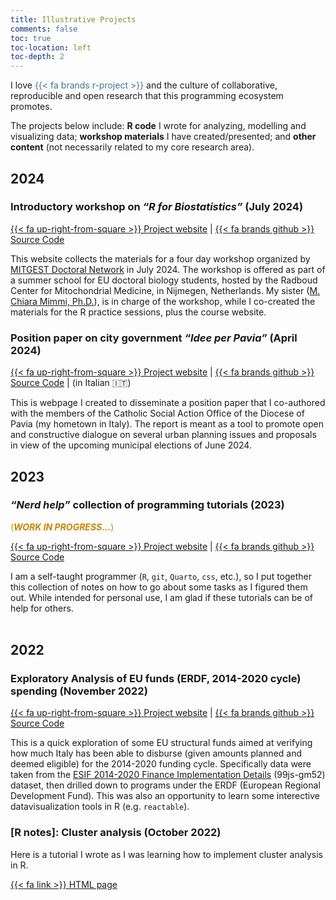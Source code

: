 ```yaml
---
title: Illustrative Projects
comments: false
toc: true
toc-location: left
toc-depth: 2
--- 
```


I love [{{< fa brands r-project >}}]{style="color: #3b7697;"} and the culture of collaborative, reproducible and open research that this programming ecosystem promotes.  

The projects below include: **R code** I wrote for analyzing, modelling and visualizing data; **workshop materials** I have created/presented; and **other content** (not necessarily related to my core research area).  

## 2024

<!-- ### Text analytics project applied to World Bank *corpus* of Projects' documents  (2022 - 2024) -->

<!-- [(***WORK IN PROGRESS...***)]{style="color: #cc8400;"} -->

<!-- [{{< fa up-right-from-square >}} Project website](https://lulliter.github.io/slogan/) \| [{{< fa brands github >}} Source Code](https://github.com/Lulliter/slogan) -->

<!-- This is an ongoing project I started to learn some NLP (Natural Language Processing) techniques to answer a question that I find extremely interesting and compelling: *What is the impact of slogans and catchphrases on policy decisions?* These are heavily used in the policy debate and strategic planning and I am curious to explore *patterns* of their occurrence.  <br><br> -->


### Introductory workshop on *"R for Biostatistics"* (July 2024)

[{{< fa up-right-from-square >}} Project website](https://R4biostats.com) \| [{{< fa brands github >}} Source Code](https://github.com/Lulliter/R4biostats)

This website collects the materials for a four day workshop organized by [MITGEST Doctoral Network](https://www.mitgest.eu/) in July 2024. The workshop is offered as part of a summer school for EU doctoral biology students, hosted by the Radboud Center for Mitochondrial Medicine, in Nijmegen, Netherlands. My sister ([M. Chiara Mimmi, Ph.D.](https://www.linkedin.com/in/maria-chiara-mimmi-b0aa9233/)), is in charge of the workshop, while I co-created the materials for the R practice sessions, plus the course website.  
<!-- ![](../images/banner_BIOSTATS.png) <br><br> -->

### Position paper on city government *"Idee per Pavia"* (April 2024)

[{{< fa up-right-from-square >}} Project website](https://ideeperpavia.com/) \| [{{< fa brands github >}} Source Code](https://github.com/Lulliter/ideeperpavia) | (in Italian 🇮🇹)

This is webpage I created to disseminate a position paper that I co-authored with the members of the Catholic Social Action Office of the Diocese of Pavia (my hometown in Italy). The report is meant as a tool to promote open and constructive dialogue on several urban planning issues and proposals in view of the upcoming municipal elections of June 2024. 

<!-- ![](../images/banner_IDEE.png) <br><br> -->

## 2023
### *"Nerd help"* collection of programming tutorials  (2023)

[(***WORK IN PROGRESS...***)]{style="color: #cc8400;"}

[{{< fa up-right-from-square >}} Project website](https://lulliter.github.io/nerd_help/me.html) \| [{{< fa brands github >}} Source Code](https://github.com/Lulliter/nerd_help) 

I am a self-taught programmer (`R`, `git`, `Quarto`, `css`, etc.), so I put together this collection of notes on how to go about some tasks as I figured them out. While intended for personal use, I am glad if these tutorials can  be of help for others.  <br><br>

<!-- ### Static website for press review (December 2023) -->
<!-- [{{< fa up-right-from-square >}} Project website](https://lulliter.github.io/rassegna/) \| [Source Code](https://github.com/Lulliter/rassegna) -->

<!-- ### Exploratory study on text analytics with R *"How slogans end up moving billions"* (2022 - ...) -->

<!-- [(***WORK IN PROGRESS...***)]{style="color: #cc8400;"} -->

<!-- [{{< fa up-right-from-square >}} Project website](https://lulliter.github.io/slogan/) \| [Source Code](https://github.com/Lulliter/slogan)  -->

<!-- This is an ongoing project I started to explore text analytics to answer a question that I find extremely interesting and compelling: *What is the impact of slogans on policy decisions?* My working hypothesis is that often slogans involves a progressive detachment of words/phrases from their original meaning, so *"Why" and "how" does such a deviation between words and reality occur?* <br><br> -->

## 2022

### Exploratory Analysis of EU funds (ERDF, 2014-2020 cycle) spending (November 2022)

[{{< fa up-right-from-square >}} Project website](https://lulliter.shinyapps.io/03_Analysis/) \| [{{< fa brands github >}} Source Code](https://github.com/Lulliter/plan2implem)

This is a quick exploration of some EU structural funds aimed at verifying how much Italy has been able to disburse (given amounts planned and deemed eligible) for the 2014-2020 funding cycle. Specifically data were taken from the [ESIF 2014-2020 Finance Implementation Details](https://dev.socrata.com/foundry/cohesiondata.ec.europa.eu/99js-gm52) (99js-gm52) dataset, then drilled down to programs under the ERDF (European Regional Development Fund). This was also an opportunity to learn some interective datavisualization tools in R (e.g. `reactable`).

<!-- ![](../images/banner_ERDF.png) <br><br> -->

### [R notes]: Cluster analysis (October 2022)

Here is a tutorial I wrote as I was learning how to implement cluster analysis in R. 

[{{< fa link >}} HTML page](https://rpubs.com/Lulliter/cluster-analysis) 
 
